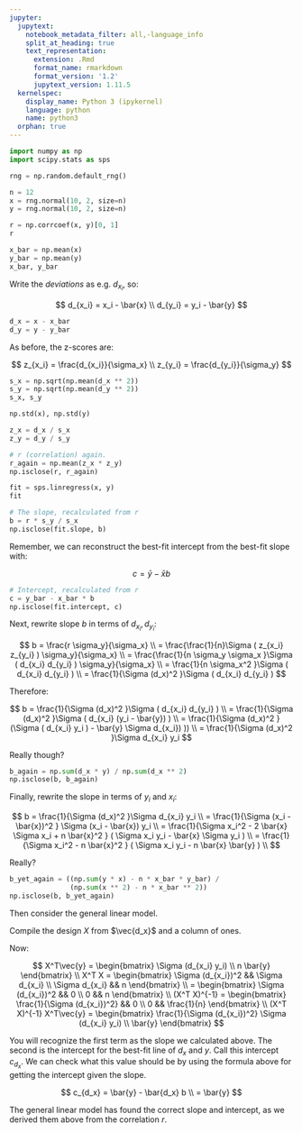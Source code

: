 ```yaml
---
jupyter:
  jupytext:
    notebook_metadata_filter: all,-language_info
    split_at_heading: true
    text_representation:
      extension: .Rmd
      format_name: rmarkdown
      format_version: '1.2'
      jupytext_version: 1.11.5
  kernelspec:
    display_name: Python 3 (ipykernel)
    language: python
    name: python3
  orphan: true
---
```


```python
import numpy as np
import scipy.stats as sps
```

```python
rng = np.random.default_rng()
```

```python
n = 12
x = rng.normal(10, 2, size=n)
y = rng.normal(10, 2, size=n)
```

```python
r = np.corrcoef(x, y)[0, 1]
r
```

```python
x_bar = np.mean(x)
y_bar = np.mean(y)
x_bar, y_bar
```

Write the *deviations* as e.g. $d_{x_i}$, so:

$$
d_{x_i} = x_i - \bar{x} \\
d_{y_i} = y_i - \bar{y}
$$

```python
d_x = x - x_bar
d_y = y - y_bar
```

As before, the z-scores are:

$$
z_{x_i} = \frac{d_{x_i}}{\sigma_x} \\
z_{y_i} = \frac{d_{y_i}}{\sigma_y}
$$

```python
s_x = np.sqrt(np.mean(d_x ** 2))
s_y = np.sqrt(np.mean(d_y ** 2))
s_x, s_y
```

```python
np.std(x), np.std(y)
```

```python
z_x = d_x / s_x
z_y = d_y / s_y
```

```python
# r (correlation) again.
r_again = np.mean(z_x * z_y)
np.isclose(r, r_again)
```

```python
fit = sps.linregress(x, y)
fit
```

```python
# The slope, recalculated from r
b = r * s_y / s_x
np.isclose(fit.slope, b)
```

Remember, we can reconstruct the best-fit intercept from the best-fit slope with:

$$
c = \bar{y} - \bar{x} b
$$

```python
# Intercept, recalculated from r
c = y_bar - x_bar * b
np.isclose(fit.intercept, c)
```

Next, rewrite slope $b$ in terms of $d_{x_i}, d_{y_i}$:

$$
b = \frac{r \sigma_y}{\sigma_x} \\
= \frac{\frac{1}{n}\Sigma ( z_{x_i} z_{y_i} ) \sigma_y}{\sigma_x} \\
= \frac{\frac{1}{n \sigma_y \sigma_x }\Sigma ( d_{x_i} d_{y_i} ) \sigma_y}{\sigma_x} \\
= \frac{1}{n \sigma_x^2 }\Sigma ( d_{x_i} d_{y_i} ) \\
= \frac{1}{\Sigma (d_x)^2 }\Sigma ( d_{x_i} d_{y_i} )
$$


Therefore:

$$
b = \frac{1}{\Sigma (d_x)^2 }\Sigma ( d_{x_i} d_{y_i} ) \\
= \frac{1}{\Sigma (d_x)^2 }\Sigma ( d_{x_i} (y_i - \bar{y}) ) \\
= \frac{1}{\Sigma (d_x)^2 }(\Sigma ( d_{x_i} y_i ) - \bar{y} \Sigma d_{x_i}) )) \\
= \frac{1}{\Sigma (d_x)^2 }\Sigma d_{x_i} y_i 
$$


Really though?

```python
b_again = np.sum(d_x * y) / np.sum(d_x ** 2)
np.isclose(b, b_again)
```

Finally, rewrite the slope in terms of $y_i$ and $x_i$:


$$
b = \frac{1}{\Sigma (d_x)^2 }\Sigma d_{x_i} y_i \\
= \frac{1}{\Sigma (x_i  - \bar{x})^2 } \Sigma (x_i - \bar{x}) y_i \\
= \frac{1}{\Sigma x_i^2  - 2 \bar{x} \Sigma x_i + n \bar{x}^2 } ( \Sigma x_i y_i - \bar{x} \Sigma y_i ) \\
= \frac{1}{\Sigma x_i^2  - n \bar{x}^2 } ( \Sigma x_i y_i - n \bar{x} \bar{y} ) \\
$$


Really?

```python
b_yet_again = ((np.sum(y * x) - n * x_bar * y_bar) /
               (np.sum(x ** 2) - n * x_bar ** 2))
np.isclose(b, b_yet_again)
```

Then consider the general linear model.

Compile the design $X$ from $\vec{d_x}$ and a column of ones.

Now:

$$
X^T\vec{y} =
\begin{bmatrix}
\Sigma (d_{x_i} y_i) \\ n \bar{y}
\end{bmatrix} \\
X^T X =
\begin{bmatrix}
\Sigma (d_{x_i})^2 && \Sigma d_{x_i} \\
\Sigma d_{x_i} && n
\end{bmatrix} \\
=
\begin{bmatrix}
\Sigma (d_{x_i})^2 && 0 \\
0 && n
\end{bmatrix} \\
(X^T X)^{-1} =
\begin{bmatrix}
\frac{1}{\Sigma (d_{x_i})^2} && 0 \\
0 && \frac{1}{n}
\end{bmatrix} \\
(X^T X)^{-1} X^T\vec{y} =
\begin{bmatrix}
\frac{1}{\Sigma (d_{x_i})^2} \Sigma (d_{x_i} y_i) \\
\bar{y}
\end{bmatrix}
$$


You will recognize the first term as the slope we calculated
above. The second is the intercept for the best-fit line of
$d_x$ and $y$.  Call this intercept $c_{d_x}$.  We can check
what this value should be by using the formula above for
getting the intercept given the slope.

$$
c_{d_x} = \bar{y} - \bar{d_x} b \\
= \bar{y}
$$

The general linear model has found the correct slope and
intercept, as we derived them above from the correlation $r$.
